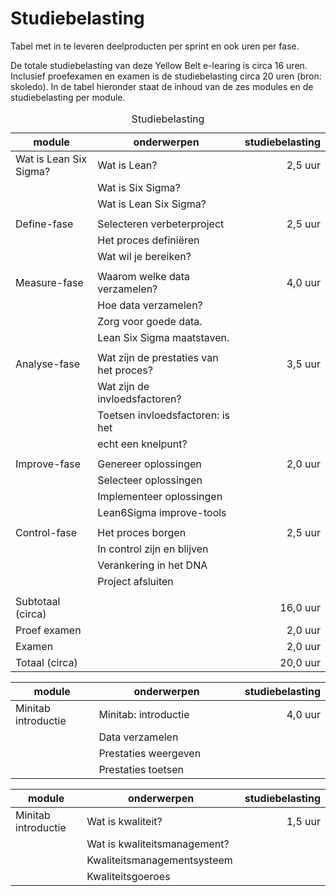 # Studiebelasting

\newpage

Tabel met in te leveren deelproducten per sprint en ook uren per fase.

De totale studiebelasting van deze Yellow Belt e-learing is circa 16 uren. Inclusief proefexamen en examen is de studiebelasting circa 20 uren (bron: skoledo). In de tabel hieronder staat de inhoud van de zes modules en de studiebelasting per module.


|module                | onderwerpen                           |studiebelasting|
|----------------------|---------------------------------------|--------------:|
|Wat is Lean Six Sigma?| Wat is Lean?                          | 2,5 uur       |
|                      | Wat is Six Sigma?                     |               |
|                      | Wat is Lean Six Sigma?                |               |
|                      |                                       |               |
|Define-fase           | Selecteren verbeterproject            | 2,5 uur       |
|                      | Het proces definiëren                 |               |
|                      | Wat wil je bereiken?                  |               |
|                      |                                       |               |
|Measure-fase          | Waarom welke data verzamelen?         | 4,0 uur       |
|                      | Hoe data verzamelen?                  |               |
|                      | Zorg voor goede data.                 |               |
|                      | Lean Six Sigma maatstaven.            |               |
|                      |                                       |               |
|Analyse-fase          | Wat zijn de prestaties van het proces?| 3,5 uur       |
|                      | Wat zijn de invloedsfactoren?         |               |
|                      | Toetsen invloedsfactoren: is het      |               |
|                      | echt een knelpunt?                    |               |
|                      |                                       |               |
|Improve-fase          | Genereer oplossingen                  | 2,0 uur       |
|                      | Selecteer oplossingen                 |               |
|                      | Implementeer oplossingen              |               |
|                      | Lean6Sigma improve-tools              |               |
|                      |                                       |               |
|Control-fase          | Het proces borgen                     | 2,5 uur       |
|                      | In control zijn en blijven            |               |
|                      | Verankering in het DNA                |               |
|                      | Project afsluiten                     |               |
|                      |                                       |               |
|Subtotaal (circa)     |                                       |16,0 uur       |
|Proef examen          |                                       | 2,0 uur       |
|Examen                |                                       | 2,0 uur       |
|Totaal (circa)        |                                       |20,0 uur       |

: Studiebelasting


|module                | onderwerpen                           |studiebelasting|
|----------------------|---------------------------------------|--------------:|
|Minitab introductie   | Minitab: introductie                  | 4,0 uur       |
|                      | Data verzamelen                       |               |
|                      | Prestaties weergeven                  |               |
|                      | Prestaties toetsen                    |               |


|module                | onderwerpen                           |studiebelasting|
|----------------------|---------------------------------------|--------------:|
|Minitab introductie   | Wat is kwaliteit?                     | 1,5 uur       |
|                      | Wat is kwaliteitsmanagement?          |               |
|                      | Kwaliteitsmanagementsysteem           |               |
|                      | Kwaliteitsgoeroes                     |               |